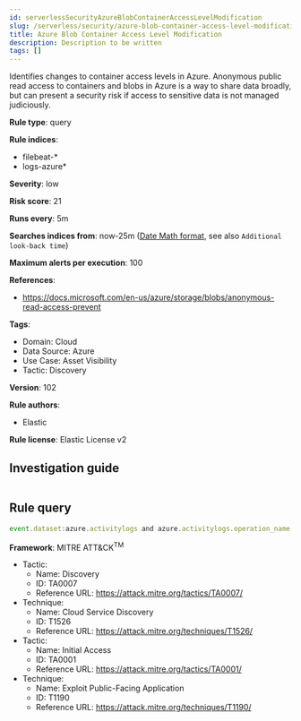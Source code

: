 ```yaml
---
id: serverlessSecurityAzureBlobContainerAccessLevelModification
slug: /serverless/security/azure-blob-container-access-level-modification
title: Azure Blob Container Access Level Modification
description: Description to be written
tags: []
---
```


<div id="azure-blob-container-access-level-modification"></div>

Identifies changes to container access levels in Azure. Anonymous public read access to containers and blobs in Azure is a way to share data broadly, but can present a security risk if access to sensitive data is not managed judiciously.

**Rule type**: query

**Rule indices**: 

* filebeat-*
* logs-azure*

**Severity**: low

**Risk score**: 21

**Runs every**: 5m

**Searches indices from**: now-25m ([Date Math format](((ref))/common-options.html#date-math), see also <DocLink id="serverlessSecurityRulesUiCreate" section="set-the-rules-schedule">`Additional look-back time`</DocLink>)

**Maximum alerts per execution**: 100

**References**: 

* https://docs.microsoft.com/en-us/azure/storage/blobs/anonymous-read-access-prevent

**Tags**: 

* Domain: Cloud
* Data Source: Azure
* Use Case: Asset Visibility
* Tactic: Discovery

**Version**: 102

**Rule authors**: 

* Elastic

**Rule license**: Elastic License v2

## Investigation guide

```markdown

```

## Rule query

```js
event.dataset:azure.activitylogs and azure.activitylogs.operation_name:"MICROSOFT.STORAGE/STORAGEACCOUNTS/BLOBSERVICES/CONTAINERS/WRITE" and event.outcome:(Success or success)

```

**Framework**: MITRE ATT&CK<sup>TM</sup>

* Tactic:
    * Name: Discovery
    * ID: TA0007
    * Reference URL: https://attack.mitre.org/tactics/TA0007/
* Technique:
    * Name: Cloud Service Discovery
    * ID: T1526
    * Reference URL: https://attack.mitre.org/techniques/T1526/
* Tactic:
    * Name: Initial Access
    * ID: TA0001
    * Reference URL: https://attack.mitre.org/tactics/TA0001/
* Technique:
    * Name: Exploit Public-Facing Application
    * ID: T1190
    * Reference URL: https://attack.mitre.org/techniques/T1190/

